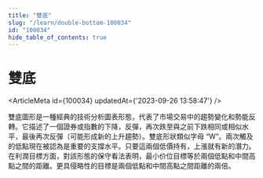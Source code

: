 ```yaml
---
title: "雙底"
slug: "/learn/double-bottom-100034"
id: "100034"
hide_table_of_contents: true
---
```



# 雙底

<ArticleMeta id={100034} updatedAt={'2023-09-26 13:58:47'} />
<div className='border-solid border-b border-t-0 my-4 border-[var(--ifm-color-gray-300)]' />

雙底圖形是一種經典的技術分析圖表形態，代表了市場交易中的趨勢變化和勢能反轉。它描述了一個證券或指數的下降，反彈，再次跌至與之前下跌相同或相似水平，最後再次反彈（可能形成新的上升趨勢）。雙底形狀類似字母 “W”。兩次觸及的低點現在被認為是重要的支撐水平。只要這兩個低價持有，上漲就有新的潛力。在利潤目標方面，對該形態的保守看法表明，最小价位目標等於兩個低點和中間高點之間的距離。更具侵略性的目標是兩個低點和中間高點之間距離的兩倍。
